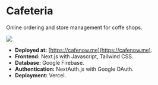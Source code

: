 # Cafeteria

Online ordering and store management for coffe shops.

![](https://github.com/NextCafeteria/cafeteria/raw/master/docs/screenshot1.png)

- **Deployed at:** [https://cafenow.me](https://cafenow.me).
- **Frontend:** Next.js with Javascript, Tailwind CSS.
- **Database:** Google Firebase.
- **Authentication:** NextAuth.js with Google OAuth.
- **Deployment:** Vercel.
